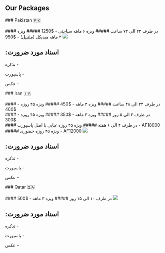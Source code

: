 ## Our Packages

<ProjectCard bg="linear-gradient(to right, #895F57 0%, #F9B646 100%)">
  ### Pakistan 🇵🇰
  <div style={{'text-align': 'right'}}>
  <br/>
  #### در طرف ۲۴ الی ۷۲ ساعت
  ##### ویزه ۶ ماهه سیاحتی - $1250
  ##### ویزه ۳ ماهه میدیکل (ملتیپل) - $950
  <img style={{width: '100%', 'margin-top': '10px'}} src="https://cdn.enjoytravel.com/img/travel-news/the-faisal-mosque-features-islamic-architecture-styles.jpg" />
  <h2>:اسناد مورد ضرورت</h2>
  <p>تذکره - </p>
  <p>پاسپورت -</p>
  <p>عکس - </p>
  </div>
</ProjectCard>

<ProjectCard bg="linear-gradient(to right, #111A43 0%, #31417D 100%)">
  ### Iran 🇮🇷
  <div style={{'text-align': 'right'}}>
    <br/>
    #### در طرف ۲۴ الی ۴۸ ساعت
    ##### ویزه ۳ ماهه - $450
    ##### ویزه ۴۵ روزه - $400
    <br/>
    #### در طرف ۳ الی ۵ روز
    ##### ویزه ۳ ماهه - $350
    ##### ویزه ۴۵ روزه - $300
    <br/>
    #### در طرف ۴ الی ۶ هفته
    ##### ویزه ۴۵ روزه غیابی با اصل پاسپورت - AF18000
    ##### ویزه ۴۵ روزه حضوری - AF12000
    <img style={{width: '100%', 'margin-top': '10px'}} src="https://goingiran.com/wp-content/uploads/2017/10/goingIRAN-Azadi-Tower-1.jpg" />
    <h2>:اسناد مورد ضرورت</h2>
  <p>تذکره - </p>
  <p>پاسپورت -</p>
  <p>عکس - </p>
  </div>
</ProjectCard>

<ProjectCard bg="linear-gradient(to right, #6F78AD 0%, #6494B5 100%)">
  ### Qatar 🇶🇦
  <div style={{'text-align': 'right'}}>
  <br/>
  #### در طرف ۱۰ الی ۱۵ روز
  ##### ویزه ۳ ماهه - $500
  <img style={{width: '100%', 'margin-top': '10px'}} src="https://mymodernmet.com/wp/wp-content/uploads/2023/04/katara-towers-2-1.jpg" />
  <h2>:اسناد مورد ضرورت</h2>
  <p>تذکره - </p>
  <p>پاسپورت -</p>
  <p>عکس - </p>
  </div>
</ProjectCard>
